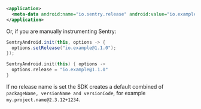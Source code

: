 ```xml {filename:AndroidManifest.xml}
<application>
  <meta-data android:name="io.sentry.release" android:value="io.example@1.1.0" />
</application>
```

Or, if you are manually instrumenting Sentry:

```java {tabTitle: Java}
SentryAndroid.init(this, options -> {
  options.setRelease("io.example@1.1.0");
});
```

```kotlin {tabTitle: Kotlin}
SentryAndroid.init(this) { options ->
  options.release = "io.example@1.1.0"
}
```

If no release name is set the SDK creates a default combined of `packageName, versionName and versionCode`, for example `my.project.name@2.3.12+1234`.
